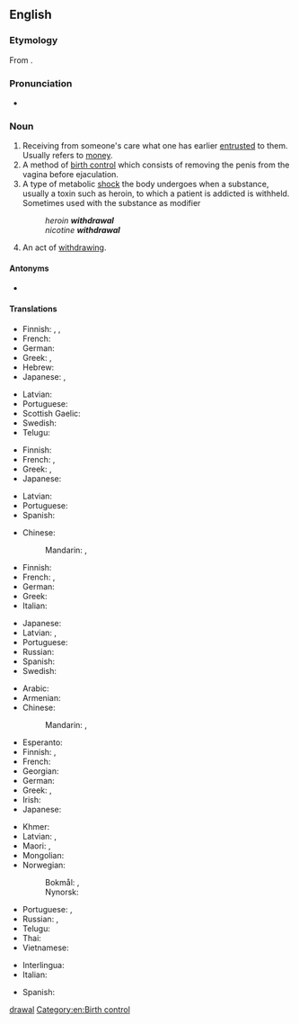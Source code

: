 ==English==
{{wikipedia}}

===Etymology===
From {{suffix|withdraw|al|lang=en}}.

===Pronunciation===
* {{IPA|/wɪðˈdɹɔːəl/|lang=en}}

===Noun===
{{en-noun|~}}

# Receiving from someone's care what one has earlier [[entrusted]] to them. Usually refers to [[money]].
# A method of [[birth control]] which consists of removing the penis from the vagina before ejaculation.
# A type of metabolic [[shock]] the body undergoes when a substance, usually a toxin such as heroin, to which a patient is addicted is withheld. Sometimes used with the substance as modifier
#: ''heroin '''withdrawal'''''
#: ''nicotine '''withdrawal'''''
# An act of [[withdraw]]ing.

====Antonyms====
* {{sense|receiving from someone's care}} {{l|en|deposit}}

====Translations====
{{trans-top|receiving from someone's care what one has earlier entrusted to them}}
* Finnish: {{t+|fi|nosto}} {{qualifier|money from a bank}}, {{t+|fi|otto}} {{qualifier|money from a bank}}, {{t|fi|poisvetäminen}}
* French: {{t+|fr|retrait|m}}
* German: {{t+|de|Entnahme|f}}
* Greek: {{t+|el|ανάληψη|f}}, {{t+|el|ανάκληση|f}}
* Hebrew: {{t|he|משיכה|f|tr=meshikhá}}
* Japanese: {{t|ja|引き出し|tr=hikidashi}}, {{t|ja|出金|tr=shukkin}}
{{trans-mid}}
* Latvian: {{t|lv|izņemšana|f}}
* Portuguese: {{t+|pt|saque|m}}
* Scottish Gaelic: {{qualifier|money}} {{t|gd|togail|f}}
* Swedish: {{t+|sv|uttag|c}} {{qualifier|money from a bank}}
* Telugu: {{t+|te|ఉపసంహరణ}}
{{trans-bottom}}

{{trans-top|method of birth control}}
* Finnish: {{t|fi|keskeytetty yhdyntä}}
* French: {{t+|fr|retrait|m}}, {{t+|fr|coït interrompu|m}}
* Greek: {{t+|el|τράβηγμα|n}} {{qualifier|colloquial}}, {{t+|el|διακοπτόμενη συνουσία|f}}
* Japanese: {{t|ja|膣外射精|tr=chitsugai-shasei}}
{{trans-mid}}
* Latvian: {{t|lv|pārtrauktais dzimumakts|m}}
* Portuguese: {{t+|pt|coito interrompido}}
* Spanish: {{t+|es|coitus interruptus}}
{{trans-bottom}}

{{trans-top|type of metabolic shock}}
* Chinese:
*: Mandarin: {{t|cmn|戒斷症狀}}, {{t|cmn|戒断症状|tr=jièduàn zhèngzhuàng}}
* Finnish: {{t|fi|vierotusoireet|p}}
* French: {{t+|fr|sevrage|m}} {{qualifier|process}}, {{t+|fr|manque|m}} {{qualifier|status}}
* German: {{t+|de|Entzug|m}}
* Greek: {{t+|el|στερητικό σύνδρομο|n}}
* Italian: {{t+|it|astinenza|f}}
{{trans-mid}}
* Japanese: {{t+|ja|禁断症状|tr=きんだんしょうじょう, kindan-shōjō}}
* Latvian: {{t|lv|abstinences simptomi|m-p}}, {{t|lv|lomkas|f-p}} {{qualifier|colloquial}}
* Portuguese: {{t|pt|síndrome de abstinência|f}}
* Russian: {{t+|ru|ломка|f}}
* Spanish: {{t|es|síndrome de abstinencia|m}}
* Swedish: {{t+|sv|abstinens|c}}
{{trans-bottom}}

{{trans-top|act of withdrawing}}
* Arabic: {{t|ar|اِنْسِحَاب|m}}
* Armenian: {{t-needed|hy}}
* Chinese:
*: Mandarin: {{t+|cmn|提款|tr=tíkuǎn}} {{qualifier|from a bank}}, {{t+|cmn|撤退|tr=chètuì|sc=Hani}} {{qualifier|retreat}}
* Esperanto: {{t-needed|eo}}
* Finnish: {{t+|fi|vetäytyminen}}, {{t+|fi|vieroitus}}
* French: {{t+|fr|retrait|m}}
* Georgian: {{t-needed|ka}}
* German: {{t+|de|Entzug|m}}
* Greek: {{t+|el|απόσυρση|f}}, {{t+|el|αποχώρηση|f}}
* Irish: {{t|ga|aistarraingt|f}}
* Japanese: {{t|ja|引き出し|tr=ひきだし, hikidashi}}
{{trans-mid}}
* Khmer: {{t-needed|km}}
* Latvian: {{t|lv|izvešana|f}} {{qualifier|troops}}, {{t|lv|izņemšana|f}}
* Maori: {{t|mi|unuhanga}}, {{t|mi|taui}} {{qualifier|as in retreat or flight}}
* Mongolian: {{t-needed|mn}}
* Norwegian:
*: Bokmål: {{t|nb|tilbaketrekking|m|f}}, {{t|nb|tilbaketrekning|m|f}}
*: Nynorsk: {{t|nn|tilbaketrekking|f}}
* Portuguese: {{t+|pt|retirada|f}}, {{t+|pt|saque|m}}
* Russian: {{t+|ru|вы́вод|m}} {{qualifier|of troops}}, {{t+|ru|сня́тие|m}} {{qualifier|from a bank}}
* Telugu: {{t+|te|ఉపసంహరణ}}
* Thai: {{t-needed|th}}
* Vietnamese: {{t-needed|vi}}
{{trans-bottom}}

{{checktrans-top}}
* Interlingua: {{t-check|ia|retiramento}}
* Italian: {{t-check|it|[[ritiro]] [[ritrattazione]]}}
{{trans-mid}}
* Spanish: {{t+check|es|retirada}}
{{trans-bottom}}

[[Category:English words prefixed with with-|drawal]]
[[Category:en:Birth control]]